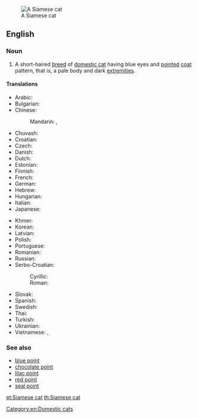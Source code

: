 [[Image:Niobe050905-Siamese Cat.jpeg|thumb|right|A Siamese cat]]
==English==
===Noun===
{{en-noun|sg=[[Siamese]] [[cat]]}}

# A short-haired [[breed]] of [[domestic cat]] having blue eyes and [[pointed]] [[coat]] pattern, that is, a pale body and dark [[extremity|extremities]].

====Translations====
{{trans-top|mammal}}
* Arabic: {{t-|ar|قط سيامي|m|tr=qiTT siyaamiy|sc=Arab}}
* Bulgarian: {{t-|bg|сиамска котка|f|tr=siámska kótka|sc=Cyrl}}
* Chinese:
*: Mandarin: {{t|zh|暹羅貓|tr=|sc=Hani}}, {{t|zh|暹罗猫|tr=Xiānluó māo|sc=Hani}}<!--One of this is probably just "Siamese" and should be on that page, not this one, which is "Siamese cat".-->
* Chuvash: {{tø|cv|cиам кушакĕ|tr=|sc=Cyrl}}
* Croatian: {{t-|hr|sijamska mačka}}
* Czech: {{t-|cs|siamská kočka|f}}
* Danish: {{t-|da|siameser}}
* Dutch: {{t-|nl|siamees}}
* Estonian: {{t-|et|iiami kass}}
* Finnish:  {{t-|fi|siamilaiskissa}}
* French: {{t-|fr|chat siamois|m}}
* German: {{t-|de|Siamkatze|f}}
* Hebrew: {{t-|he|חתול סיאמי|tr=|sc=Hebr}}
* Hungarian: {{t-|hu|sziámi macska}}
* Italian: {{t-|it|gatto siamese|m}}
* Japanese: {{t-|ja|シャム猫|tr=Shamu neko|sc=Jpan}}
{{trans-mid}}
* Khmer: {{t-|km|ឆ្មាសៀម|sc=Khmr}}
* Korean: {{t-|ko|샴 고양이|tr=Syam goyang-i|sc=Kore}}
* Latvian: {{t-|lv|siāmas kaķis}}
* Polish: {{t+|pl|kot syjamski|m}}
* Portuguese: {{t-|pt|gato siamês|m}}
* Romanian: {{t-|ro|pisică siameză|f}}
* Russian: {{t-|ru|сиамская кошка|f|tr=siámskaja kóška|sc=Cyrl}}
* Serbo-Croatian:
*: Cyrillic: {{t-|sh|сијамска мачка|f}}
*: Roman: {{t-|sh|sijamska mačka|f}}
* Slovak: {{t-|sk|siamská mačka|f}}
* Spanish: {{t-|es|gato siamés|m}}
* Swedish: {{t-|sv|siames katt}}
* Thai: {{t-|th|แมววิเชียรมาศ|tr=maew wíchianmâad|sc=Thai}}
* Turkish: {{t-|tr|siyam kedi}}
* Ukrainian: {{t-|uk|сіамська кішка|f|tr=siáms'ka kíška|sc=Cyrl}}
* Vietnamese: {{t-|vi|xiêm mèo}}, {{t-|vi|xiêm la mèo}}
{{trans-bottom}}

===See also===
{{wikipedia|Siamese (cat)}}
{{commonscat|Siamese cats}}
* [[blue point]]
* [[chocolate point]]
* [[lilac point]]
* [[red point]]
* [[seal point]]

[[Category:en:Domestic cats]]

[[et:Siamese cat]]
[[th:Siamese cat]]